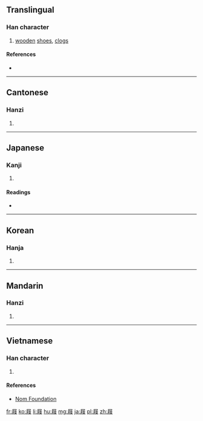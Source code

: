 ==Translingual==

===Han character===
{{Han char|rn=44|rad=尸|as=07|sn=10|four=77247|canj=SHOE,XSHOE|ids=⿸尸⿰彳支}}

# [[wooden]] [[shoe]]s, [[clog]]s

====References====
* {{Han ref|kx=0302.030|dkj=07708|dj=0599.160|hdz=20976.010|uh=5C50|ud=23632|bh=AE6A|bd=44650}}

----

==Cantonese==

===Hanzi===
{{yue-hanzi|jyut=[[kek6]]|y=kek6}}

# {{defn|lang=yue|sort=尸07}}

----

==Japanese==

===Kanji===
{{ja-kanji|grade=|rs=尸07}}

# {{defn|lang=ja|sort=尸07}}

====Readings====
* {{ja-readings|on=[[げき]] (geki), [[けき]] (keki)|kun=[[はきもの]] (hakimono)}}

----

==Korean==

===Hanja===
{{ko-hanja|hangeul=극|rv=geuk|mr=kŭk}}

# {{defn|lang=ko|sort=尸07}}

----

==Mandarin==

===Hanzi===
{{cmn-hanzi|pin=[[jī]] ([[ji1]]), [[bīng]] ([[bing1]]), [[bǐng]] ([[bing3]]), [[bìng]] ([[bing4]])|wg=chi<sup>1</sup>, ping<sup>1</sup>, ping<sup>3</sup>, ping<sup>4</sup>}}

# {{defn|lang=cmn|sort=尸07}}

----

==Vietnamese==

===Han character===
{{vi-readings|rs=尸07|hanviet=kịch}}

# {{defn|lang=vi|sort=尸07}}

====References====
* [http://nomfoundation.org/common/nom_details.php?codepoint=5c50 Nom Foundation]

[[fr:屐]]
[[ko:屐]]
[[li:屐]]
[[hu:屐]]
[[mg:屐]]
[[ja:屐]]
[[pl:屐]]
[[zh:屐]]